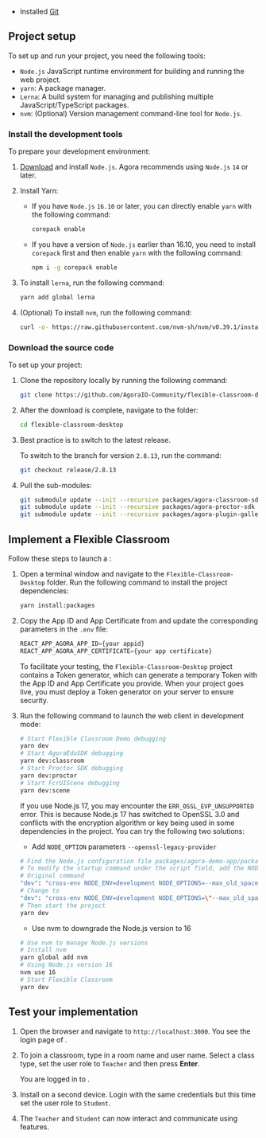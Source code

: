 <PlatformWrapper platform="web">

* Installed [Git](https://git-scm.com/downloads)

## Project setup
To set up and run your <Vg k="FC" /> project, you need the following tools: 

* `Node.js` JavaScript runtime environment for building and running the web project.
* `yarn`: A package manager.
* `Lerna`: A build system for managing and publishing multiple JavaScript/TypeScript packages.
* `nvm`: (Optional) Version management command-line tool for `Node.js`.

### Install the development tools

To prepare your development environment:

1. [Download](https://nodejs.org/zh-cn/download/) and install `Node.js`. Agora recommends using `Node.js` `14` or later.

1. Install Yarn:

   - If you have `Node.js` `16.10` or later, you can directly enable `yarn` with the following command:

      ```bash
      corepack enable
      ```

   - If you have a version of `Node.js` earlier than 16.10, you need to install `corepack` first and then enable `yarn` with the following command:

      ```bash
      npm i -g corepack enable
      ```

1. To install `lerna`, run the following command:

   ```bash
   yarn add global lerna
   ```

1. (Optional) To install `nvm`, run the following command:

   ```bash
   curl -o- https://raw.githubusercontent.com/nvm-sh/nvm/v0.39.1/install.sh | bash
   ```

### Download the source code


  To set up your <Vg k="FC" /> project:


1. Clone the repository locally by running the following command:

   ```bash
   git clone https://github.com/AgoraIO-Community/flexible-classroom-desktop.git
   ```

1. After the download is complete, navigate to the folder:

   ```bash
   cd flexible-classroom-desktop
   ```

1. Best practice is to switch to the latest release.

    To switch to the branch for version `2.8.13`, run the command:

    ```bash
    git checkout release/2.8.13
    ```

1. Pull the sub-modules:

    ```bash
    git submodule update --init --recursive packages/agora-classroom-sdk
    git submodule update --init --recursive packages/agora-proctor-sdk
    git submodule update --init --recursive packages/agora-plugin-gallery
    ```

## Implement a Flexible Classroom

Follow these steps to launch a <Vg k="FC" />:

1. Open a terminal window and navigate to the `Flexible-Classroom-Desktop` folder. Run the following command to install the project dependencies:

   ```bash
   yarn install:packages
   ```

1. Copy the App ID and App Certificate from <Vg k="CONSOLE" /> and update the corresponding parameters in the `.env` file:

   ```javascript
   REACT_APP_AGORA_APP_ID={your appid}
   REACT_APP_AGORA_APP_CERTIFICATE={your app certificate}
   ```

   To facilitate your testing, the `Flexible-Classroom-Desktop` project contains a <Vg k="MESS" /> Token generator, which can generate a temporary <Vg k="MESS" /> Token with the App ID and App Certificate you provide. When your project goes live, you must deploy a <Vg k="MESS" /> Token generator on your server to ensure security.

1. Run the following command to launch the web client in development mode:

   ```bash
   # Start Flexible Classroom Demo debugging
   yarn dev
   # Start AgoraEduSDK debugging
   yarn dev:classroom
   # Start Proctor SDK debugging
   yarn dev:proctor
   # Start FcrUIScene debugging
   yarn dev:scene
   ```

   If you use Node.js 17, you may encounter the `ERR_OSSL_EVP_UNSUPPORTED` error. This is because Node.js 17 has switched to OpenSSL 3.0 and conflicts with the encryption algorithm or key being used in some dependencies in the project. You can try the following two solutions:

   - Add `NODE_OPTION` parameters `--openssl-legacy-provider`

   ```bash
   # Find the Node.js configuration file packages/agora-demo-app/package.json
   # To modify the startup command under the script field, add the NODE_OPTION parameter, for example:
   # Original command
   "dev": "cross-env NODE_ENV=development NODE_OPTIONS=--max_old_space_size=6144 FCR_ENTRY=demo webpack serve --config ./webpack.dev.js"
   # Change to
   "dev": "cross-env NODE_ENV=development NODE_OPTIONS=\"--max_old_space_size=6144 --openssl-legacy-provider\" FCR_ENTRY=demo webpack serve --config ./webpack.dev.js"
   # Then start the project
   yarn dev
   ```

   - Use nvm to downgrade the Node.js version to 16

   ```bash
   # Use nvm to manage Node.js versions
   # Install nvm
   yarn global add nvm
   # Using Node.js version 16
   nvm use 16
   # Start Flexible Classroom
   yarn dev
   ```

## Test your implementation

1. Open the browser and navigate to `http://localhost:3000`. You see the login page of <Vg k="FC" />. 

1. To join a classroom, type in a room name and user name. Select a class type, set the user role to `Teacher` and then press **Enter**. 

   You are logged in to <Vg k="FC" />.

1. Install <Vg k="FC" /> on a second device. Login with the same credentials but this time set the user role to `Student`.

1. The `Teacher` and `Student` can now interact and communicate using <Vg k="FC" /> features.

</PlatformWrapper>